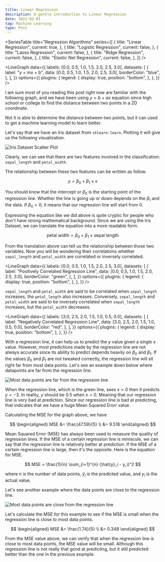 ```yaml
---
title: Linear Regression
description: A gentle introduction to Linear Regression
date: 2022-02-01
tag: Machine Learning
type: Post
---
```


<SeriesTable
  title="Regression Algorithms"
  series={[
    {
      title: "Linear Regression",
      current: true,
    },
    {
      title: "Logistic Regression",
      current: false,
    },
    {
      title: "Lasso Regression",
      current: false,
    },
    {
      title: "Ridge Regression",
      current: false,
    },
    {
      title: "Elastic Net Regression",
      current: false,
    },
  ]}
/>

<LineGraph
  data={{
    labels: [0.0, 0.5, 1.0, 1.5, 2.0, 2.5, 3.0],
    datasets: [
      {
        label: "y = mx + b",
        data: [0.0, 0.5, 1.0, 1.5, 2.0, 2.5, 3.0],
        borderColor: "blue",
      },
    ],
  }}
  options={{
    plugins: {
      legend: {
        display: true,
        position: "bottom",
      },
    },
  }}
/>

I am sure most of you reading this post right now are familiar with the following graph,
and we have been using $y = b + ax$ equation since high school or college to find the distance between two points in a 2D coordinate.

Not it is able to determine the distance between two points, but it can used to get a machine learning model to learn better.

Let's say that we have an Iris dataset from `sklearn-learn`. Plotting it will give us the following visualization.

![Iris Dataset Scatter Plot](/assets/posts/linear-regression/iris_scatter.png "Iris Dataset Scatter Plot")

Clearly, we can see that there are two features involved in the classification: `sepal_length` and `petal_width`.

The relationship between these two features can be written as follow.

$$
  y = \beta_0 + \beta_1 \times x
$$

You should know that the intercept or $\beta_0$ is the starting point of the regression line.
Whether the line is going up or down depends on the $\beta_1$ and the data.
If $\beta_0 = 0$, it means that our regression line will start from $0$.

Expressing the equation like we did above is quite cryptic for people who don't have strong mathematical background.
Since we are using the Iris Dataset, we can translate the equation into a more readable form.

$$
  \text{petal width} = \beta_0 + \beta_1 \times \text{sepal length}
$$

From the translation above can tell us the relationship between those two variables.
Now you will be wondering their correlations whether `sepal_length` and `petal_width` are correlated or inversely correlated.

<LineGraph
  data={{
    labels: [0.0, 0.5, 1.0, 1.5, 2.0, 2.5, 3.0],
    datasets: [
      {
        label: "Positively Correlated Regression Line",
        data: [0.0, 0.5, 1.0, 1.5, 2.0, 2.5, 3.0],
        borderColor: "green",
      },
    ],
  }}
  options={{
    plugins: {
      legend: {
        display: true,
        position: "bottom",
      },
    },
  }}
/>

`sepal_length` and `petal_width` are said to be correlated when `sepal_length` increases, the `petal_length` also increases.
Conversely, `sepal_length` and `petal_width` are said to be inversely correlated when `sepal_length` increases, but the `petal_width` decreases.

<LineGraph
  data={{
    labels: [3.0, 2.5, 2.0, 1.5, 1.0, 0.5, 0.0],
    datasets: [
      {
        label: "Negatively Correlated Regression Line",
        data: [3.0, 2.5, 2.0, 1.5, 1.0, 0.5, 0.0],
        borderColor: "red",
      },
    ],
  }}
  options={{
    plugins: {
      legend: {
        display: true,
        position: "bottom",
      },
    },
  }}
/>

With a regression line, it can help us to predict the $y$ value given a single $x$ value.
However, most predictions made by the regression line are not always accurate
since its ability to predict depends heavily on $\beta_0$ and $\beta_1$.
If the values $\beta_0$ and $\beta_1$ are not tweaked correctly, the regression line will sit right far from most data points.
Let's see an example down below where datapoints are far from the regression line.

![Most data points are far from the regression line](/assets/posts/linear-regression/far.png "Most data points are far from the regression line")

When the regression line, which is the green line, sees $x = 0$ then it predicts $y = -3$.
In reality, $y$ should be $0.5$ when $x = 0$. Meaning that our regression line is very bad at prediction.
Since our regression line is bad at predicting, that indicates that we have a huge Mean Squared Erorr value.

Calculating the MSE for the graph above, we have

$$
    \begin{aligned}
        MSE &= \frac{47.59}{5} \\
        &= 9.518
    \end{aligned}
$$

Mean Squared Error (MSE) has always been used to measure the quality of regression lines.
If the MSE of a certain regression line is miniscule, we can say that the regression line is relatively better at prediction.
If the MSE of a certain regression line is large, then it's the opposite. Here is the equation for MSE.

$$
MSE = \frac{1}{n} \sum_{i=1}^{n} (\hat{y}_i - y_i)^2
$$

where $n$ is the number of data points, $\hat{y}_i$ is the predicted value, and $y_i$ is the actual value.

Let's see another example where the data points are close to the regression line.

![Most data points are close from the regression line](/assets/posts/linear-regression/close.png "Most data points are close from the regression line")

Let's calculate the MSE for this example to see if the MSE is small when the regression line is close to most data points.

$$
  \begin{aligned}
    MSE &= \frac{1.74}{5} \\
    &= 0.348
  \end{aligned}
$$

From the MSE value above, we can verify that when the regression line is close to most data points, the MSE value will be small.
Although this regression line is not really that good at predicting, but it still predicted better than the one in the previous example.
